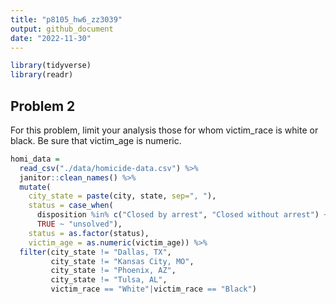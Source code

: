 ```yaml
---
title: "p8105_hw6_zz3039"
output: github_document
date: "2022-11-30"
---
```


```r
library(tidyverse)
library(readr)
```

## Problem 2

For this problem, limit your analysis those for whom victim_race is white or black. Be sure that victim_age is numeric.

```r
homi_data = 
  read_csv("./data/homicide-data.csv") %>% 
  janitor::clean_names() %>% 
  mutate(
    city_state = paste(city, state, sep=", "),
    status = case_when(
      disposition %in% c("Closed by arrest", "Closed without arrest") ~ "solved",
      TRUE ~ "unsolved"),
    status = as.factor(status),
    victim_age = as.numeric(victim_age)) %>% 
  filter(city_state != "Dallas, TX",
         city_state != "Kansas City, MO",
         city_state != "Phoenix, AZ",
         city_state != "Tulsa, AL",
         victim_race == "White"|victim_race == "Black")
```


